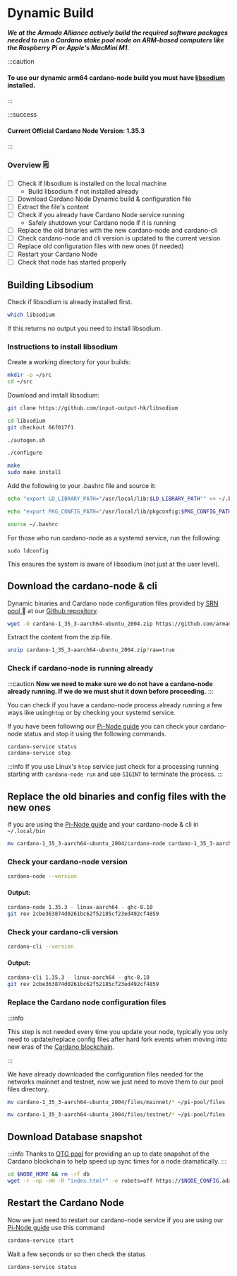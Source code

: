 
# Dynamic Build

_**We at the Armada Alliance actively build the required software packages needed to run a Cardano stake pool node on ARM-based computers like the Raspberry Pi or Apple's MacMini M1.**_

:::caution
#### To use our dynamic arm64 cardano-node build you must have [libsodium](https://github.com/input-output-hk/libsodium) installed.
:::

:::success
#### Current Official Cardano Node Version: 1.35.3
:::

### Overview 🗒

* [ ] Check if libsodium is installed on the local machine
  * Build libsodium if not installed already
* [ ] Download Cardano Node Dynamic build & configuration file
* [ ] Extract the file's content
* [ ] Check if you already have Cardano Node service running
  * Safely shutdown your Cardano node if it is running
* [ ] Replace the old binaries with the new cardano-node and cardano-cli
* [ ] Check cardano-node and cli version is updated to the current version
* [ ] Replace old configuration files with new ones (if needed)
* [ ] Restart your Cardano Node
* [ ] Check that node has started properly

## Building Libsodium

Check if libsodium is already installed first.

```bash title=">_ Terminal"
which libsodium
```

If this returns no output you need to install libsodium.

### Instructions to install libsodium

Create a working directory for your builds:

```bash title=">_ Terminal"
mkdir -p ~/src
cd ~/src
```

Download and install libsodium:

```bash title=">_ Terminal"
git clone https://github.com/input-output-hk/libsodium
```

```bash title=">_ Terminal"
cd libsodium
git checkout 66f017f1
```

```bash title=">_ Terminal"
./autogen.sh
```

```bash title=">_ Terminal"
./configure
```

```bash title=">_ Terminal"
make
sudo make install
```

Add the following to your .bashrc file and source it:

```bash title=">_ Terminal"
echo "export LD_LIBRARY_PATH="/usr/local/lib:$LD_LIBRARY_PATH"" >> ~/.bashrc

echo "export PKG_CONFIG_PATH="/usr/local/lib/pkgconfig:$PKG_CONFIG_PATH"" >> ~/.bashrc

source ~/.bashrc
```

For those who run cardano-node as a systemd service, run the following:

```
sudo ldconfig
```

This ensures the system is aware of libsodium (not just at the user level).

## Download the cardano-node & cli

Dynamic binaries and Cardano node configuration files provided by [SRN pool ](https://armada-alliance.com/stake-pools/cc1b1c03798884c636703443a23b8d9e827d6c0417921600394198a0):pray: at our [Github repository](https://github.com/armada-alliance/cardano-node-binaries).

```bash title=">_ Terminal"
wget -O cardano-1_35_3-aarch64-ubuntu_2004.zip https://github.com/armada-alliance/cardano-node-binaries/blob/main/dynamic-binaries/1.35.3/cardano-1_35_3-aarch64-ubuntu_2004.zip?raw=true
```

Extract the content from the zip file.

```bash title=">_ Terminal"
unzip cardano-1_35_3-aarch64-ubuntu_2004.zip?raw=true
```

### Check if cardano-node is running already

:::caution
**Now we need to make sure we do not have a cardano-node already running. If we do we must shut it down before proceeding.**
:::

You can check if you have a cardano-node process already running a few ways like using`htop` or by checking your systemd service.

If you have been following our [Pi-Node guide](../pi-pool-tutorial/) you can check your cardano-node status and stop it using the following commands.

```bash title=">_ Terminal"
cardano-service status
cardano-service stop
```

:::info
If you use Linux's `htop` service just check for a processing running starting with `cardano-node run` and use `SIGINT` to terminate the process.
:::

## Replace the old binaries and config files with the new ones

If you are using the [Pi-Node guide](../pi-pool-tutorial/) and your cardano-node & cli in `~/.local/bin`

```bash title=">_ Terminal"
mv cardano-1_35_3-aarch64-ubuntu_2004/cardano-node cardano-1_35_3-aarch64-ubuntu_2004/cardano-cli ~/.local/bin
```

### Check your cardano-node version

```bash title=">_ Terminal"
cardano-node --version
```

#### Output:

```bash title=">_ Terminal"
cardano-node 1.35.3 - linux-aarch64 - ghc-8.10
git rev 2cbe363874d0261bc62f52185cf23ed492cf4859
```

### Check your cardano-cli version

```bash title=">_ Terminal"
cardano-cli --version
```

#### Output:

```bash title=">_ Terminal"
cardano-cli 1.35.3 - linux-aarch64 - ghc-8.10
git rev 2cbe363874d0261bc62f52185cf23ed492cf4859
```

### Replace the Cardano node configuration files

:::info

This step is not needed every time you update your node, typically you only need to update/replace config files after hard fork events when moving into new eras of the [Cardano blockchain](https://roadmap.cardano.org/en/).

:::

We have already downloaded the configuration files needed for the networks mainnet and testnet, now we just need to move them to our pool files directory.

<Tabs>
<TabItem value="mainnet config" label="MAINNET Config">

```bash title=">_ Terminal"
mv cardano-1_35_3-aarch64-ubuntu_2004/files/mainnet/* ~/pi-pool/files
```

</TabItem>
<TabItem value="testnet config" label="TESTNET Config">

```bash title=">_ Terminal"
mv cardano-1_35_3-aarch64-ubuntu_2004/files/testnet/* ~/pi-pool/files
```

</TabItem>
</Tabs>

## Download Database snapshot

:::info
Thanks to [OTG pool](https://armada-alliance.com/stake-pools/c825168836c5bf850dec38567eb4771c2e03eea28658ff291df768ae) for providing an up to date  snapshot of the Cardano blockchain to help speed up sync times for a node dramatically.
:::

```bash title=">_ Terminal"
cd $NODE_HOME && rm -rf db
wget -r -np -nH -R "index.html*" -e robots=off https://$NODE_CONFIG.adamantium.online/db/
```

## Restart the Cardano Node

Now we just need to restart our cardano-node service if you are using our [Pi-Node guide](../pi-pool-tutorial/) use this command

```bash title=">_ Terminal"
cardano-service start
```

Wait a few seconds or so then check the status

```bash title=">_ Terminal"
cardano-service status
```
